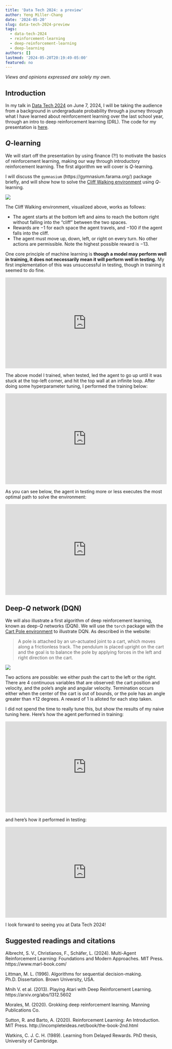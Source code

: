 ```yaml
---
title: 'Data Tech 2024: a preview'
author: Yeng Miller-Chang
date: '2024-05-20'
slug: data-tech-2024-preview
tags:
  - data-tech-2024
  - reinforcement-learning
  - deep-reinforcement-learning
  - deep-learning
authors: []
lastmod: '2024-05-20T20:19:49-05:00'
featured: no
---
```


<html>
<style>
.yt-vid {
  aspect-ratio: 16 / 9;
  width: 100%;
}
</style>
</html>

*Views and opinions expressed are solely my own.*

## Introduction

In my talk in [Data Tech 2024](https://minneanalytics.org/datatech-2024/) on June 7, 2024, I will be taking the audience from a background in undergraduate probability through a journey through what I have learned about reinforcement learning over the last school year, through an intro to deep reinforcement learning (DRL). The code for my presentation is [here](https://github.com/millerchangym/data-tech-2024-deepRL).

## $Q$-learning

We will start off the presentation by using finance (?!) to motivate the basics of reinforcement learning, making our way through introductory reinforcement learning. The first algorithm we will cover is $Q$-learning. 

I will discuss the `gymnasium` (https://gymnasium.farama.org/) package briefly, and will show how to solve the [Cliff Walking environment](https://gymnasium.farama.org/environments/toy_text/cliff_walking/) using $Q$-learning.

![](images/cliff_walking.png)

The Cliff Walking environment, visualized above, works as follows:

* The agent starts at the bottom left and aims to reach the bottom right without falling into the "cliff" between the two spaces.
* Rewards are $-1$ for each space the agent travels, and $-100$ if the agent falls into the cliff.
* The agent must move up, down, left, or right on every turn. No other actions are permissible. Note the highest possible reward is $-13$.

One core principle of machine learning is **though a model may perform well in training, it does not necessarily mean it will perform well in testing.** My first implementation of this was unsuccessful in testing, though in training it seemed to do fine.

<div style="text-align: center;">
<iframe class="yt-vid" src="https://www.youtube.com/embed/1lSOBP8W-lo?si=Ew_VtZRUTWds_q-E" title="YouTube video player" frameborder="0" allow="accelerometer; autoplay; clipboard-write; encrypted-media; gyroscope; picture-in-picture; web-share" referrerpolicy="strict-origin-when-cross-origin" allowfullscreen></iframe>
</div>

The above model I trained, when tested, led the agent to go up until it was stuck at the top-left corner, and hit the top wall at an infinite loop. After doing some hyperparameter tuning, I performed the training below:

<div style="text-align: center;">
<iframe class="yt-vid" src="https://www.youtube.com/embed/L0hLNSii3c0?si=18oxMrfmuRuJfQk3" title="YouTube video player" frameborder="0" allow="accelerometer; autoplay; clipboard-write; encrypted-media; gyroscope; picture-in-picture; web-share" referrerpolicy="strict-origin-when-cross-origin" allowfullscreen></iframe>
</div>

As you can see below, the agent in testing more or less executes the most optimal path to solve the environment:

<div style="text-align: center;">
<iframe class="yt-vid" src="https://www.youtube.com/embed/vhl1KZK7uYY?si=5_zzb61pF2eeTtbq" title="YouTube video player" frameborder="0" allow="accelerometer; autoplay; clipboard-write; encrypted-media; gyroscope; picture-in-picture; web-share" referrerpolicy="strict-origin-when-cross-origin" allowfullscreen></iframe>
</div>

## Deep-$Q$ network (DQN)

We will also illustrate a first algorithm of deep reinforcement learning, known as deep-$Q$ networks (DQN). We will use the `torch` package with the [Cart Pole environment](https://gymnasium.farama.org/environments/classic_control/cart_pole/) to illustrate DQN. As described in the website:

> A pole is attached by an un-actuated joint to a cart, which moves along a frictionless track. The pendulum is placed upright on the cart and the goal is to balance the pole by applying forces in the left and right direction on the cart.

![](images/cart_pole.png)

Two actions are possible: we either push the cart to the left or the right. There are 4 continuous variables that are observed: the cart position and velocity, and the pole's angle and angular velocity. Termination occurs either when the center of the cart is out of bounds, or the pole has an angle greater than $\pm 12$ degrees. A reward of 1 is alloted for each step taken.

I did not spend the time to really tune this, but show the results of my naive tuning here. Here's how the agent performed in training:

<div style="text-align: center;">
<iframe class="yt-vid" src="https://www.youtube.com/embed/bU-FQZnrlDA?si=t9aBRq3jQBUAOVGK" title="YouTube video player" frameborder="0" allow="accelerometer; autoplay; clipboard-write; encrypted-media; gyroscope; picture-in-picture; web-share" referrerpolicy="strict-origin-when-cross-origin" allowfullscreen></iframe>
</div>

and here's how it performed in testing:

<div style="text-align: center;">
<iframe class="yt-vid" src="https://www.youtube.com/embed/S-o7WFidLE8?si=T1Ywp07Okun-tL7R" title="YouTube video player" frameborder="0" allow="accelerometer; autoplay; clipboard-write; encrypted-media; gyroscope; picture-in-picture; web-share" referrerpolicy="strict-origin-when-cross-origin" allowfullscreen></iframe>
</div>

I look forward to seeing you at Data Tech 2024!

## Suggested readings and citations

Albrecht, S. V., Christianos, F., Schäfer, L. (2024). Multi-Agent Reinforcement Learning: Foundations and Modern Approaches. MIT Press. https://www.marl-book.com/

Littman, M. L. (1996). Algorithms for sequential decision-making. Ph.D. Dissertation. Brown University, USA.

Mnih V. et al. (2013). Playing Atari with Deep Reinforcement Learning. https://arxiv.org/abs/1312.5602

Morales, M. (2020). Grokking deep reinforcement learning. Manning Publications Co.

Sutton, R. and Barto, A. (2020). Reinforcement Learning: An Introduction. MIT Press. http://incompleteideas.net/book/the-book-2nd.html

Watkins, C. J. C. H. (1989). Learning from Delayed Rewards. PhD thesis, University of
Cambridge.